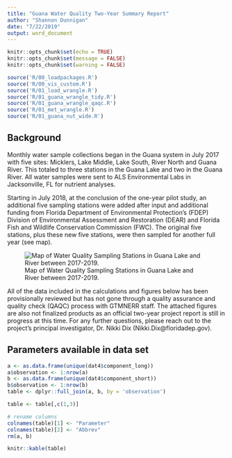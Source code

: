 ```yaml
---
title: "Guana Water Quality Two-Year Summary Report"
author: "Shannon Dunnigan"
date: "7/22/2019"
output: word_document
---
```


```r
knitr::opts_chunk$set(echo = TRUE)
knitr::opts_chunk$set(message = FALSE)
knitr::opts_chunk$set(warning = FALSE)
```

```r
source('R/00_loadpackages.R')
source('R/00_vis_custom.R')
source('R/01_load_wrangle.R')
source('R/01_guana_wrangle_tidy.R')
source('R/01_guana_wrangle_qaqc.R')
source('R/01_met_wrangle.R')
source('R/01_guana_nut_wide.R')
```

## Background

Monthly water sample collections began in the Guana system in July 2017 with five sites: Micklers, Lake Middle, Lake South, River North and Guana River. This totaled to three stations in the Guana Lake and two in the Guana River. All water samples were sent to ALS Environmental Labs in Jacksonville, FL for nutrient analyses. 

Starting in July 2018, at the conclusion of the one-year pilot study, an additional five sampling stations were added after input and additional funding from Florida Department of Environmental Protection’s (FDEP) Division of Environmental Assessment and Restoration (DEAR) and Florida Fish and Wildlife Conservation Commission (FWC). The original five stations, plus these new five stations, were then sampled for another full year (see map).

![Map of Water Quality Sampling Stations in Guana Lake and River between 2017-2019.](images/Guana_10sites.png)

All of the data included in the calculations and figures below has been provisionally reviewed but has not gone through a quality assurance and quality check (QAQC) process with GTMNERR staff. The attached figures are also not finalized products as an official two-year project report is still in progress at this time. For any further questions, please reach out to the project’s principal investigator, Dr. Nikki Dix (Nikki.Dix@floridadep.gov).

## Parameters available in data set

```r
a <- as.data.frame(unique(dat4$component_long))
a$observation <- 1:nrow(a)
b <- as.data.frame(unique(dat4$component_short))
b$observation <- 1:nrow(b)
table <- dplyr::full_join(a, b, by = 'observation')

table <- table[,c(1,3)]

# rename columns
colnames(table)[1] <- "Parameter"
colnames(table)[2] <- "Abbrev"
rm(a, b)

knitr::kable(table)

```

